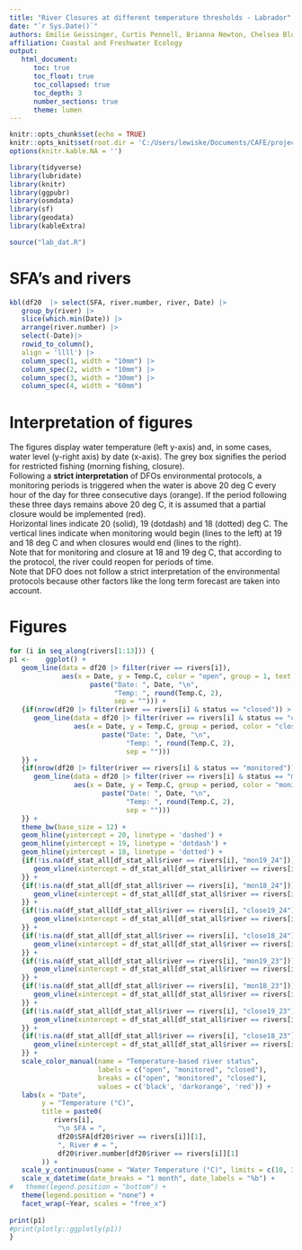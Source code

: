 ```yaml
---
title: "River Closures at different temperature thresholds - Labrador"
date: "`r Sys.Date()`"
authors: Emilie Geissinger, Curtis Pennell, Brianna Newton, Chelsea Bloom, and Keith Lewis
affiliation: Coastal and Freshwater Ecology
output:
   html_document: 
      toc: true
      toc_float: true
      toc_collapsed: true
      toc_depth: 3
      number_sections: true
      theme: lumen
---
```


```r
knitr::opts_chunk$set(echo = TRUE)
knitr::opts_knit$set(root.dir = 'C:/Users/lewiske/Documents/CAFE/projects/temperature/river_closures_Labrador/river_closures_Labrador')
options(knitr.kable.NA = '')

library(tidyverse)
library(lubridate)
library(knitr)
library(ggpubr)
library(osmdata)
library(sf)
library(geodata)
library(kableExtra)
```


```r
source("lab_dat.R")

```

# SFA's and rivers
```r

kbl(df20  |> select(SFA, river.number, river, Date) |>
   group_by(river) |>
   slice(which.min(Date)) |>
   arrange(river.number) |>
   select(-Date)|>
   rowid_to_column(), 
   align = 'llll') |>
   column_spec(1, width = "10mm") |>
   column_spec(2, width = "10mm") |>
   column_spec(3, width = "30mm") |>
   column_spec(4, width = "60mm")
```


# Interpretation of figures
The figures display water temperature (left y-axis) and, in some cases, water level (y-right axis) by date (x-axis).  The grey box signifies the period for restricted fishing (morning fishing, closure).  
Following a **strict interpretation** of DFOs environmental protocols, a monitoring periods is triggered when the water is above 20 deg C every hour of the day for three consecutive days (orange).  If the period following these three days remains above 20 deg C, it is assumed that a partial closure would be implemented (red).   
Horizontal lines indicate 20 (solid), 19 (dotdash) and 18 (dotted) deg C.  The vertical lines indicate when monitoring would begin (lines to the left) at 19 and 18 deg C and when closures would end (lines to the right).  
Note that for monitoring and closure at 18 and 19 deg C, that according to the protocol, the river could reopen for periods of time.  
Note that DFO does not follow a strict interpretation of the environmental protocols because other factors like the long term forecast are taken into account.


# Figures

```r
for (i in seq_along(rivers[1:13])) {
p1 <-    ggplot() +
   geom_line(data = df20 |> filter(river == rivers[i]), 
             aes(x = Date, y = Temp.C, color = "open", group = 1, text = 
                    paste("Date: ", Date, "\n",
                          "Temp: ", round(Temp.C, 2),
                          sep = ""))) +
   {if(nrow(df20 |> filter(river == rivers[i] & status == "closed")) > 0){
      geom_line(data = df20 |> filter(river == rivers[i] & status == "closed"), 
                aes(x = Date, y = Temp.C, group = period, color = "closed", group = 1, text = 
                       paste("Date: ", Date, "\n",
                             "Temp: ", round(Temp.C, 2),
                             sep = "")))   
   }} +
   {if(nrow(df20 |> filter(river == rivers[i] & status == "monitored")) > 0){
      geom_line(data = df20 |> filter(river == rivers[i] & status == "monitored"), 
                aes(x = Date, y = Temp.C, group = period, color = "monitored", group = 1, text = 
                       paste("Date: ", Date, "\n",
                             "Temp: ", round(Temp.C, 2),
                             sep = "")))
   }} +
   theme_bw(base_size = 12) +
   geom_hline(yintercept = 20, linetype = 'dashed') +
   geom_hline(yintercept = 19, linetype = 'dotdash') +
   geom_hline(yintercept = 18, linetype = 'dotted') +
   {if(!is.na(df_stat_all[df_stat_all$river == rivers[i], "mon19_24"])){
      geom_vline(xintercept = df_stat_all[df_stat_all$river == rivers[i], "mon19_24"], linetype = 'dotdash')      
   }} +
   {if(!is.na(df_stat_all[df_stat_all$river == rivers[i], "mon18_24"])){
      geom_vline(xintercept = df_stat_all[df_stat_all$river == rivers[i], "mon18_24"], linetype = 'dotted')
   }} +
   {if(!is.na(df_stat_all[df_stat_all$river == rivers[i], "close19_24"])){
      geom_vline(xintercept = df_stat_all[df_stat_all$river == rivers[i], "close19_24"], linetype = 'dotdash')
   }} +
   {if(!is.na(df_stat_all[df_stat_all$river == rivers[i], "close18_24"])){
      geom_vline(xintercept = df_stat_all[df_stat_all$river == rivers[i], "close18_24"], linetype = 'dotted')
   }} +
   {if(!is.na(df_stat_all[df_stat_all$river == rivers[i], "mon19_23"])){
      geom_vline(xintercept = df_stat_all[df_stat_all$river == rivers[i], "mon19_23"], linetype = 'dotdash')      
   }} +
   {if(!is.na(df_stat_all[df_stat_all$river == rivers[i], "mon18_23"])){
      geom_vline(xintercept = df_stat_all[df_stat_all$river == rivers[i], "mon18_23"], linetype = 'dotted')
   }} +
   {if(!is.na(df_stat_all[df_stat_all$river == rivers[i], "close19_23"])){
      geom_vline(xintercept = df_stat_all[df_stat_all$river == rivers[i], "close19_23"], linetype = 'dotdash')
   }} +
   {if(!is.na(df_stat_all[df_stat_all$river == rivers[i], "close18_23"])){
      geom_vline(xintercept = df_stat_all[df_stat_all$river == rivers[i], "close18_23"], linetype = 'dotted')
   }} +
   scale_color_manual(name = "Temperature-based river status",
                      labels = c("open", "monitored", "closed"),
                      breaks = c("open", "monitored", "closed"),
                      values = c('black', 'darkorange', 'red')) +
   labs(x = "Date",
        y = "Temperature (°C)",
        title = paste0(
           rivers[i], 
            "\n SFA = ", 
            df20$SFA[df20$river == rivers[i]][1],
            ", River # = ", 
            df20$river.number[df20$river == rivers[i]][1]
        )) + 
   scale_y_continuous(name = "Water Temperature (°C)", limits = c(10, 33)) + 
   scale_x_datetime(date_breaks = "1 month", date_labels = "%b") +
#   theme(legend.position = "bottom") + 
   theme(legend.position = "none") +
   facet_wrap(~Year, scales = "free_x")
   
print(p1)      
#print(plotly::ggplotly(p1))
}
```
